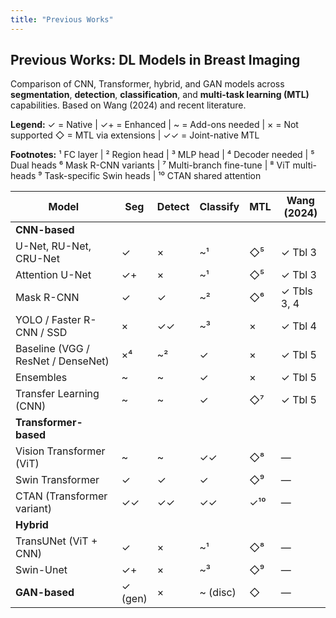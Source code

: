 ```yaml
---
title: "Previous Works"
---
```


## Previous Works: DL Models in Breast Imaging

Comparison of CNN, Transformer, hybrid, and GAN models across **segmentation**, **detection**, **classification**, and **multi-task learning (MTL)** capabilities. Based on Wang (2024) and recent literature.

**Legend:**
✓ = Native | ✓+ = Enhanced | \~ = Add-ons needed | × = Not supported
◇ = MTL via extensions | ✓✓ = Joint-native MTL

**Footnotes:**
¹ FC layer | ² Region head | ³ MLP head | ⁴ Decoder needed | ⁵ Dual heads
⁶ Mask R-CNN variants | ⁷ Multi-branch fine-tune | ⁸ ViT multi-heads
⁹ Task-specific Swin heads | ¹⁰ CTAN shared attention

| **Model**                          | **Seg** | **Detect** | **Classify** | **MTL** | **Wang (2024)** |
| ---------------------------------- | ------- | ---------- | ------------ | ------- | --------------- |
| **CNN-based**                      |         |            |              |         |                 |
| U-Net, RU-Net, CRU-Net             | ✓       | ×          | \~¹          | ◇⁵      | ✓ Tbl 3         |
| Attention U-Net                    | ✓+      | ×          | \~¹          | ◇⁵      | ✓ Tbl 3         |
| Mask R-CNN                         | ✓       | ✓          | \~²          | ◇⁶      | ✓ Tbls 3, 4     |
| YOLO / Faster R-CNN / SSD          | ×       | ✓✓         | \~³          | ×       | ✓ Tbl 4         |
| Baseline (VGG / ResNet / DenseNet) | ×⁴      | \~²        | ✓            | ×       | ✓ Tbl 5         |
| Ensembles                          | \~      | \~         | ✓            | ×       | ✓ Tbl 5         |
| Transfer Learning (CNN)            | \~      | \~         | ✓            | ◇⁷      | ✓ Tbl 5         |
| **Transformer-based**              |         |            |              |         |                 |
| Vision Transformer (ViT)           | \~      | \~         | ✓✓           | ◇⁸      | —               |
| Swin Transformer                   | ✓       | ✓          | ✓            | ◇⁹      | —               |
| CTAN (Transformer variant)         | ✓✓      | ✓✓         | ✓✓           | ✓¹⁰     | —               |
| **Hybrid**                         |         |            |              |         |                 |
| TransUNet (ViT + CNN)              | ✓       | ×          | \~¹          | ◇⁸      | —               |
| Swin-Unet                          | ✓+      | ×          | \~³          | ◇⁹      | —               |
| **GAN-based**                      | ✓ (gen) | ×          | \~ (disc)    | ◇       | —               |
